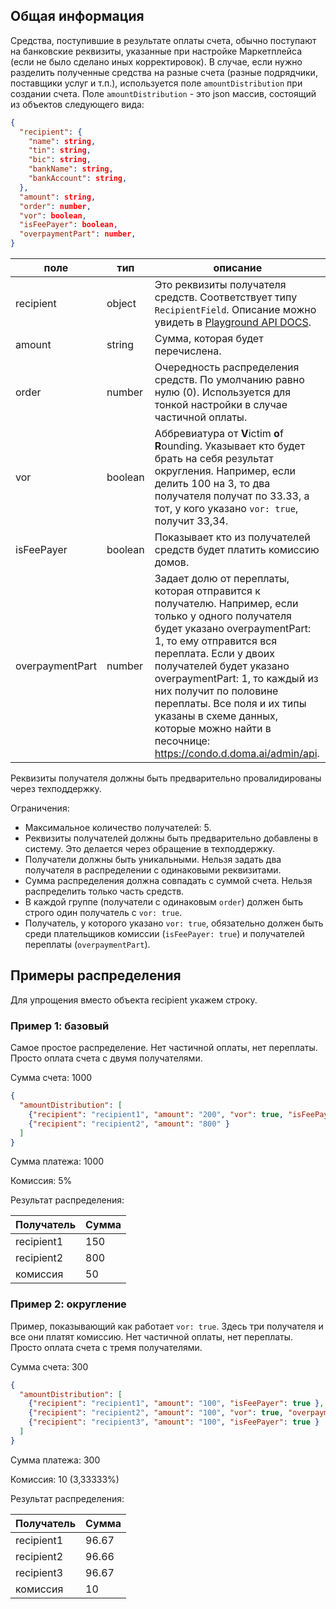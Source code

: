 ## Общая информация
Средства, поступившие в результате оплаты счета, обычно поступают на банковские реквизиты, указанные при настройке Маркетплейса (если не было сделано иных корректировок).
В случае, если нужно разделить полученные средства на разные счета (разные подрядчики, поставщики услуг и т.п.), используется поле `amountDistribution` при создании счета.
Поле `amountDistribution` - это json массив, состоящий из объектов следующего вида:
```json lines
{
  "recipient": {
    "name": string,
    "tin": string,
    "bic": string,
    "bankName": string,
    "bankAccount": string,
  },
  "amount": string,
  "order": number,
  "vor": boolean,
  "isFeePayer": boolean,
  "overpaymentPart": number,
}
```
| поле            | тип     | описание                                                                                                                                                                                                                                                                                                                                                                                          |
|-----------------|---------|---------------------------------------------------------------------------------------------------------------------------------------------------------------------------------------------------------------------------------------------------------------------------------------------------------------------------------------------------------------------------------------------------|
| recipient       | object  | Это реквизиты получателя средств. Соответствует типу `RecipientField`. Описание можно увидеть в [Playground API DOCS](/docs/api/playground#просмотр-доступных-полей-с-помощью-playground-api-docs).                                                                                                                                                                                               |
| amount          | string  | Сумма, которая будет перечислена.                                                                                                                                                                                                                                                                                                                                                                 |
| order           | number  | Очередность распределения средств. По умолчанию равно нулю (0). Используется для тонкой настройки в случае частичной оплаты.                                                                                                                                                                                                                                                                      |
| vor             | boolean | Аббревиатура от **V**ictim **o**f **R**ounding. Указывает кто будет брать на себя результат округления. Например, если делить 100 на 3, то два получателя получат по 33.33, а тот, у кого указано `vor: true`, получит 33,34.                                                                                                                                                                     |
| isFeePayer      | boolean | Показывает кто из получателей средств будет платить комиссию домов.                                                                                                                                                                                                                                                                                                                               |
| overpaymentPart | number  | Задает долю от переплаты, которая отправится к получателю. Например, если только у одного получателя будет указано overpaymentPart: 1, то ему отправится вся переплата. Если у двоих получателей будет указано overpaymentPart: 1, то каждый из них получит по половине переплаты. Все поля и их типы указаны в схеме данных, которые можно найти в песочнице: https://condo.d.doma.ai/admin/api. |

<Alert type='warning'>
    Реквизиты получателя должны быть предварительно провалидированы через техподдержку.
</Alert>

Ограничения:
- Максимальное количество получателей: 5.
- Реквизиты получателей должны быть предварительно добавлены в систему. Это делается через обращение в техподдержку.
- Получатели должны быть уникальными. Нельзя задать два получателя в распределении с одинаковыми реквизитами.
- Сумма распределения должна совпадать с суммой счета. Нельзя распределить только часть средств.
- В каждой группе (получатели с одинаковым `order`) должен быть строго один получатель с `vor: true`.
- Получатель, у которого указано `vor: true`, обязательно должен быть среди плательщиков комиссии (`isFeePayer: true`) и получателей переплаты (`overpaymentPart`).

## Примеры распределения
Для упрощения вместо объекта recipient укажем строку.

### Пример 1: базовый
Самое простое распределение. Нет частичной оплаты, нет переплаты. Просто оплата счета с двумя получателями.

Сумма счета: 1000
```json
{
  "amountDistribution": [
    {"recipient": "recipient1", "amount": "200", "vor": true, "isFeePayer": true, "overpaymentPart": 1 },
    {"recipient": "recipient2", "amount": "800" }
  ]
}
```

Сумма платежа: 1000

Комиссия: 5%

Результат распределения:

| Получатель | Сумма |
|------------|-------|
| recipient1 | 150   |
| recipient2 | 800   |
| комиссия   | 50    |

### Пример 2: округление
Пример, показывающий как работает `vor: true`. Здесь три получателя и все они платят комиссию.
Нет частичной оплаты, нет переплаты. Просто оплата счета с тремя получателями.

Сумма счета: 300
```json
{
  "amountDistribution": [
    {"recipient": "recipient1", "amount": "100", "isFeePayer": true },
    {"recipient": "recipient2", "amount": "100", "vor": true, "overpaymentPart": 1, "isFeePayer": true },
    {"recipient": "recipient3", "amount": "100", "isFeePayer": true }
  ]
}
```
Сумма платежа: 300

Комиссия: 10 (3,33333%)

Результат распределения:

| Получатель | Сумма |
|------------|-------|
| recipient1 | 96.67 |
| recipient2 | 96.66 |
| recipient3 | 96.67 |
| комиссия   | 10    |
